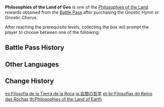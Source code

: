 {{Item Infobox
|id           = 116007
|image        = Item Philosophies of the Land.png
|type         = Bundles
|group        = Philosophies of the Land
|quality      = 4
|description  = You reached an epiphany during your travels in [[Liyue]], the Land of Geo. The collection of items within can be used to upgrade your [[Talents]].<br />After using this item, you may select one of the following rewards:
*[[Philosophies of Prosperity]]
*[[Philosophies of Diligence]]
*[[Philosophies of Gold]]
|source1      = [[Battle Pass]] Lv. 50 ([[Gnostic Hymn]])
}}
'''Philosophies of the Land of Geo''' is one of the [[Philosophies of the Land]] rewards obtained from the [[Battle Pass]] after purchasing the Gnostic Hymn or Gnostic Chorus.

After reaching the prerequisite levels, collecting the box will prompt the player to choose between one of the following:
{{Card|Philosophies of Prosperity|5|show_caption=1}}
{{Card|Philosophies of Diligence|5|show_caption=1}}
{{Card|Philosophies of Gold|5|show_caption=1}}

==Battle Pass History==
{{Gnostic Hymn Reward List}}
{{Sojourner's Battle Pass Reward List}}

==Other Languages==
{{Other Languages
|en      = Philosophies of the Land of Geo
|zhs     = 岩间的哲学
|zhs_rm  = Yán Jiān de Zhéxué
|zht     = 岩間的哲學
|zht_rm  = Yán Jiān de Zhéxué
|zh_tl   = Philosophies Between the Rocks
|ja      = 岩間の哲学
|ja_rm   = Iwama no Tetsugaku
|ja_tl   = Philosophies Among Rocks
|ko      = 바위 땅의 철학
|ko_rm   = Bawi Ttang-ui Cheolhak
|ko_tl   = Philosophies of the Land of Rock
|es      = Filosofía de la Tierra de la Roca
|es_tl   = Philosophy of the Land of Rock
|fr      = Philosophie de la Terre rocheuse
|fr_tl   = Philosophy of the Rocky Land
|ru      = Философия каменных земель
|ru_tl   = Philosophy of Rocky Lands
|th      = Philosophies of the Land of the Earth
|vi      = Triết Lý Của Đá
|vi_tl   = Philosophy of Rocks
|de      = Philosophie des Reiches des Gesteins
|de_tl   = Philosophy of the Realm of Rocks
|id      = Philosophies of the Land of the Earth
|pt      = Filosofia do Reino das Rochas
|pt_tl   = Philosophy of the Realm of Rocks
|tr      = Toprak Diyarının Felsefesi
|tr_tl   = 
|it      = Filosofie della Terra della Roccia
|it_tl   = 
}}

==Change History==
{{Change History|1.0}}

[[es:Filosofía de la Tierra de la Roca]]
[[ja:岩間の哲学]]
[[pt-br:Filosofias do Reino das Rochas]]
[[th:Philosophies of the Land of Earth]]